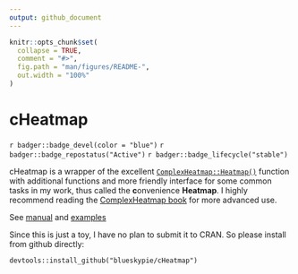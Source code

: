 ```yaml
---
output: github_document
---
```


<!-- README.md is generated from README.Rmd. Please edit that file -->

```r
knitr::opts_chunk$set(
  collapse = TRUE,
  comment = "#>",
  fig.path = "man/figures/README-",
  out.width = "100%"
)
```

# cHeatmap
`r badger::badge_devel(color = "blue")`
`r badger::badge_repostatus("Active")`
`r badger::badge_lifecycle("stable")`

cHeatmap is a wrapper of the excellent [`ComplexHeatmap::Heatmap()`](https://jokergoo.github.io/ComplexHeatmap/reference/Heatmap.html) function with additional functions and more friendly interface for some common 
tasks in my work, thus called the **c**onvenience __Heatmap__. I highly recommend
reading the [ComplexHeatmap book](https://jokergoo.github.io/ComplexHeatmap-reference/book/index.html)
for more advanced use.

See [manual](https://blueskypie.github.io/cHeatmap/reference/index.html) and  [examples](https://blueskypie.github.io/cHeatmap/articles/cHeatmap-intro.html)

Since this is just a toy, I have no plan to submit it to CRAN. So please install 
from github directly:

`devtools::install_github("blueskypie/cHeatmap")`
